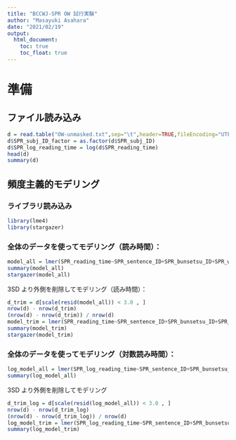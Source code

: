 ```yaml
---
title: "BCCWJ-SPR OW 試行実験"
author: "Masayuki Asahara"
date: "2021/02/19"
output:
  html_document:
    toc: true
    toc_float: true    
---
```


# 準備
## ファイル読み込み
```r
d = read.table("OW-unmasked.txt",sep="\t",header=TRUE,fileEncoding="UTF-8")
d$SPR_subj_ID_factor = as.factor(d$SPR_subj_ID)
d$SPR_log_reading_time = log(d$SPR_reading_time)
head(d)
summary(d)
```

## 頻度主義的モデリング
### ライブラリ読み込み
```r
library(lme4)
library(stargazer)
```

### 全体のデータを使ってモデリング（読み時間）：
```r
model_all = lmer(SPR_reading_time~SPR_sentence_ID+SPR_bunsetsu_ID+SPR_word_length+DepPara_depnum+(1|SPR_subj_ID_factor),data=d,REML=FALSE)
summary(model_all)
stargazer(model_all)
```
3SD より外側を削除してモデリング（読み時間）：
```r
d_trim = d[scale(resid(model_all)) < 3.0 , ]
nrow(d) - nrow(d_trim)
(nrow(d) - nrow(d_trim)) / nrow(d)
model_trim = lmer(SPR_reading_time~SPR_sentence_ID+SPR_bunsetsu_ID+SPR_word_length+DepPara_depnum+(1|SPR_subj_ID_factor),data=d_trim,REML=FALSE)
summary(model_trim)
stargazer(model_trim)
```

### 全体のデータを使ってモデリング（対数読み時間）：
```r
log_model_all = lmer(SPR_log_reading_time~SPR_sentence_ID+SPR_bunsetsu_ID+SPR_word_length+DepPara_depnum+(1|SPR_subj_ID_factor),data=d,REML=FALSE)
summary(log_model_all)
```
3SD より外側を削除してモデリング
```r
d_trim_log = d[scale(resid(log_model_all)) < 3.0 , ]
nrow(d) - nrow(d_trim_log)
(nrow(d) - nrow(d_trim_log)) / nrow(d)
log_model_trim = lmer(SPR_log_reading_time~SPR_sentence_ID+SPR_bunsetsu_ID+SPR_word_length+DepPara_depnum+(1|SPR_subj_ID_factor),data=d_trim_log,REML=FALSE)
summary(log_model_trim)
```

